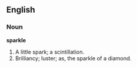 ==English==

===Noun===

'''sparkle'''

#A little spark; a scintillation.
#Brilliancy; luster; as, the sparkle of a diamond.